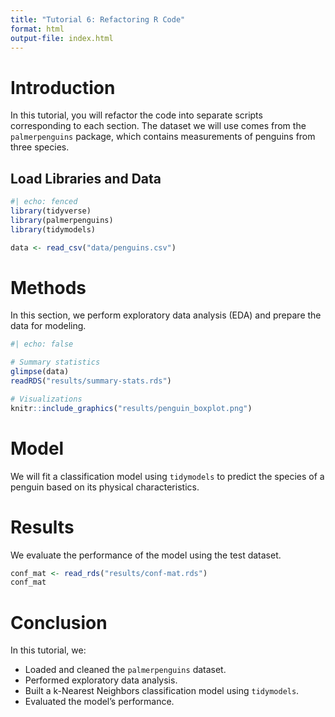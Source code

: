 ```yaml
---
title: "Tutorial 6: Refactoring R Code"
format: html
output-file: index.html
---
```


# Introduction

In this tutorial, you will refactor the code into separate scripts corresponding to each section. The dataset we will use comes from the `palmerpenguins` package, which contains measurements of penguins from three species.

## Load Libraries and Data

```r
#| echo: fenced
library(tidyverse)
library(palmerpenguins)
library(tidymodels)

data <- read_csv("data/penguins.csv")

```

# Methods

In this section, we perform exploratory data analysis (EDA) and prepare the data for modeling.

```r
#| echo: false

# Summary statistics
glimpse(data)
readRDS("results/summary-stats.rds")

# Visualizations
knitr::include_graphics("results/penguin_boxplot.png")
```

# Model

We will fit a classification model using `tidymodels` to predict the species of a penguin based on its physical characteristics.

# Results

We evaluate the performance of the model using the test dataset.

```r
conf_mat <- read_rds("results/conf-mat.rds")
conf_mat

```

# Conclusion

In this tutorial, we:

- Loaded and cleaned the `palmerpenguins` dataset.
- Performed exploratory data analysis.
- Built a k-Nearest Neighbors classification model using `tidymodels`.
- Evaluated the model's performance.
